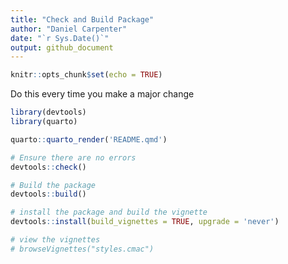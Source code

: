 ```yaml
---
title: "Check and Build Package"
author: "Daniel Carpenter"
date: "`r Sys.Date()`"
output: github_document  
---
```


```r
knitr::opts_chunk$set(echo = TRUE)
```

Do this every time you make a major change
```r
library(devtools)
library(quarto)
```

```r
quarto::quarto_render('README.qmd')
```

```r
# Ensure there are no errors
devtools::check()
```

```r
# Build the package
devtools::build()
```

```r
# install the package and build the vignette
devtools::install(build_vignettes = TRUE, upgrade = 'never')
```

```r
# view the vignettes
# browseVignettes("styles.cmac")
```
